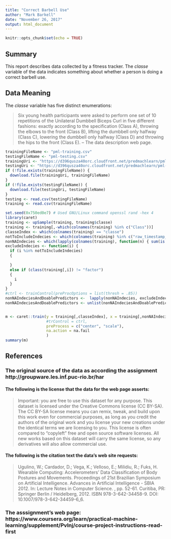 ---
title: "Correct Barbell Use"
author: "Mark Barkell"
date: "November 26, 2017"
output: html_document
---

```{r setup, include=FALSE}
knitr::opts_chunk$set(echo = TRUE)
```

## Summary

This report describes data collected by a fitness tracker.  The *classe* variable of the data indicates something about whether a person is doing a correct barbell use.

## Data Meaning

The *classe* variable has five distinct enumerations:

> Six young health participants were asked to perform one set of 10 repetitions of the Unilateral Dumbbell Biceps Curl in five different fashions: exactly according to the specification (Class A), throwing the elbows to the front (Class B), lifting the dumbbell only halfway (Class C), lowering the dumbbell only halfway (Class D) and throwing the hips to the front (Class E).
-- The data description web page.


```{r download, echo=FALSE}
trainingFileName <- "pml-training.csv"
testingFileName <- "pml-testing.csv"
trainingUri <- "https://d396qusza40orc.cloudfront.net/predmachlearn/pml-training.csv"
testingUri <- "https://d396qusza40orc.cloudfront.net/predmachlearn/pml-testing.csv"
if (!file.exists(trainingFileName)) {
  download.file(trainingUri, trainingFileName)
}
if (!file.exists(testingFileName)) {
  download.file(testingUri, testingFileName)
}
testing <- read.csv(testingFileName)
training <- read.csv(trainingFileName)

```

```{r decisionTree}
set.seed(0x750ed0e7) # Used GNU/Linux command openssl rand -hex 4
library(caret)
training <- upSample(training, training$classe)
training <- training[,-which(colnames(training) %in% c("Class"))]
classeIndex <- which(colnames(training) == "classe")
notToIncludeIndecies <- which(colnames(training) %in% c("raw_timestamp_part_1", "raw_timestamp_part_2", "classe"))
nonNAIndecies <- which(lapply(colnames(training), function(n) { sum(is.na(training[,n]))}) == 0)
excludeIndecies <- function(i) {
  if (i %in% notToIncludeIndecies)
  {
    
  }
  else if (class(training[,i]) != "factor")
  {
    i
  }
}
#ctrl <- trainControl(preProcOptions = list(thresh = .85))
nonNAIndeciesAndDoablePredictors <-  lapply(nonNAIndecies, excludeIndecies)
nonNAIndeciesAndDoablePredictors <- unlist(nonNAIndeciesAndDoablePredictors)


m <- caret::train(y = training[,classeIndex], x = training[,nonNAIndeciesAndDoablePredictors], method="mda",
                  #trControl = ctrl,
                  preProcess = c("center", "scale"),
                  na.action = na.fail
                  ) 
summary(m)
```



## References

### The original source of the data as according the assignment http://groupware.les.inf.puc-rio.br/har

#### The following is the license that the data for the web page asserts:

> Important: you are free to use this dataset for any purpose. This dataset is licensed under the Creative Commons license (CC BY-SA). The CC BY-SA license means you can remix, tweak, and build upon this work even for commercial purposes, as long as you credit the authors of the original work and you license your new creations under the identical terms we are licensing to you. This license is often compared to "copyleft" free and open source software licenses. All new works based on this dataset will carry the same license, so any derivatives will also allow commercial use. 

#### The following is the citation text the data's web site requests:

> Ugulino, W.; Cardador, D.; Vega, K.; Velloso, E.; Milidiu, R.; Fuks, H. Wearable Computing: Accelerometers' Data Classification of Body Postures and Movements. Proceedings of 21st Brazilian Symposium on Artificial Intelligence. Advances in Artificial Intelligence - SBIA 2012. In: Lecture Notes in Computer Science. , pp. 52-61. Curitiba, PR: Springer Berlin / Heidelberg, 2012. ISBN 978-3-642-34458-9. DOI: 10.1007/978-3-642-34459-6_6. 

### The asssignment's web page: https://www.coursera.org/learn/practical-machine-learning/supplement/PvInj/course-project-instructions-read-first


